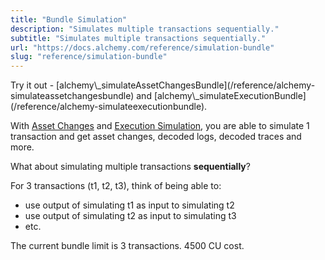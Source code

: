 ```yaml
---
title: "Bundle Simulation"
description: "Simulates multiple transactions sequentially."
subtitle: "Simulates multiple transactions sequentially."
url: "https://docs.alchemy.com/reference/simulation-bundle"
slug: "reference/simulation-bundle"
---
```


<Info>
  Try it out - [alchemy\_simulateAssetChangesBundle](/reference/alchemy-simulateassetchangesbundle) and [alchemy\_simulateExecutionBundle](/reference/alchemy-simulateexecutionbundle).
</Info>

With [Asset Changes](/reference/alchemy-simulateassetchanges) and [Execution Simulation](/reference/alchemy-simulateexecution), you are able to simulate 1 transaction and get asset changes, decoded logs, decoded traces and more.

What about simulating multiple transactions **sequentially**?

For 3 transactions (t1, t2, t3), think of being able to:

* use output of simulating t1 as input to simulating t2
* use output of simulating t2 as input to simulating t3
* etc.

The current bundle limit is 3 transactions. 4500 CU cost.
